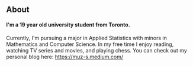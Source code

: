 ## About

#### I'm a 19 year old university student from Toronto. 

Currently, I'm pursuing a major in Applied Statistics with minors in Mathematics and Computer Science. In my free time I enjoy reading, watching TV series and movies, and playing chess. You can check out my personal blog here: 
https://muz-s.medium.com/